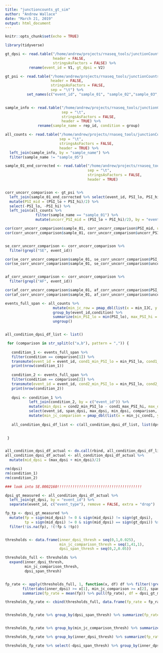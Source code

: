 ```yaml
---
title: "junctioncounts_gt_sim"
author: "Andrew Wallace"
date: "March 21, 2019"
output: html_document
---
```


```r
knitr::opts_chunk$set(echo = TRUE)
```

```r

library(tidyverse)

```


```r

gt_dpsi <- read.table("/home/andrew/projects/rnaseq_tools/junctionCounts/benchmarks/simulations/dpsi.tsv",
                      header = FALSE,
                      stringsAsFactors = FALSE) %>% 
           rename(event_id = V1, gt_dpsi = V2)

gt_psi <- read.table("/home/andrew/projects/rnaseq_tools/junctionCounts/benchmarks/simulations/psi.tsv",
                     header = FALSE,
                     stringsAsFactors = FALSE,
                     sep = "\t") %>% 
          set_names(c("event_id", "sample_01", "sample_02","sample_03","sample_04","sample_05","sample_06"))
          

sample_info <- read.table("/home/andrew/projects/rnaseq_tools/junctionCounts/benchmarks/simulations/sim_rep_info.txt",
                          sep = "\t",
                          stringsAsFactors = FALSE,
                          header = TRUE) %>%
               rename(sample_name = rep_id, condition = group)

all_counts <- read.table("/home/andrew/projects/rnaseq_tools/junctionCounts/benchmarks/simulations/all_junctioncounts.tsv",
                         sep = "\t",
                         stringsAsFactors = FALSE,
                         header = TRUE) %>% 
  left_join(sample_info, by = "sample_name") %>%
  filter(sample_name != "sample_05")

sample_01_end_corrected <- read.table("/home/andrew/projects/rnaseq_tools/junctionCounts/benchmarks/simulations/sample_01_count_psi_outfile.tsv",
                                      sep = "\t",
                                      stringsAsFactors = FALSE,
                                      header = TRUE)


corr_uncorr_comparison <- gt_psi %>% 
  left_join(sample_01_end_corrected %>% select(event_id, PSI_lo, PSI_hi), by = "event_id") %>% 
  mutate(PSI_mid = (PSI_lo + PSI_hi)/2) %>% 
  select(-PSI_lo, -PSI_hi) %>% 
  left_join(all_counts %>% 
              filter(sample_name == "sample_01") %>% 
              mutate(uncorr_PSI_mid = (PSI_lo + PSI_hi)/2), by = "event_id")

cor(corr_uncorr_comparison$sample_01, corr_uncorr_comparison$PSI_mid, use = "complete.obs")
cor(corr_uncorr_comparison$sample_01, corr_uncorr_comparison$uncorr_PSI_mid, use = "complete.obs")


se_corr_uncorr_comparison <- corr_uncorr_comparison %>%
  filter(grepl("SE", event_id))

cor(se_corr_uncorr_comparison$sample_01, se_corr_uncorr_comparison$PSI_mid, use = "complete.obs")
cor(se_corr_uncorr_comparison$sample_01, se_corr_uncorr_comparison$uncorr_PSI_mid, use = "complete.obs")


af_corr_uncorr_comparison <- corr_uncorr_comparison %>%
  filter(grepl("AF", event_id))

cor(af_corr_uncorr_comparison$sample_01, af_corr_uncorr_comparison$PSI_mid, use = "complete.obs")
cor(af_corr_uncorr_comparison$sample_01, af_corr_uncorr_comparison$uncorr_PSI_mid, use = "complete.obs")

```


```r


events_full_span <- all_counts %>% 
                      mutate(min_jc_row = pmap_dbl(list(x = min_IJC, y = min_SJC), function(x,y) max(x,y))) %>%
                      group_by(event_id,condition) %>% 
                      summarize(min_PSI_lo = min(PSI_lo), max_PSI_hi = max(PSI_hi), min_jc_condition = min(min_jc_row)) %>% 
                      ungroup()


all_condition_dpsi_df_list <- list()

 for (comparison in str_split(c("a,b"), pattern = ",")) {
   
   condition_1 <- events_full_span %>% 
   filter(condition == comparison[1]) %>%
   transmute(event_id = event_id, cond1_min_PSI_lo = min_PSI_lo, cond1_max_PSI_hi = max_PSI_hi, min_jc_cond1 = min_jc_condition)
   print(nrow(condition_1))
   
   condition_2 <- events_full_span %>% 
   filter(condition == comparison[2]) %>%
   transmute(event_id = event_id, cond2_min_PSI_lo = min_PSI_lo, cond2_max_PSI_hi = max_PSI_hi, min_jc_cond2 = min_jc_condition)
   print(nrow(condition_2))
   
   dpsi <- condition_1 %>%
           left_join(condition_2, by = c("event_id")) %>%
           mutate(min_dpsi = cond2_min_PSI_lo - cond1_max_PSI_hi, max_dpsi = cond2_max_PSI_hi - cond1_min_PSI_lo, mid_dpsi = (min_dpsi + max_dpsi)/2, span_dpsi = max_dpsi - min_dpsi, comparison = paste0(comparison[1], "_", comparison[2])) %>% 
           select(event_id, span_dpsi, max_dpsi, min_dpsi, comparison, min_jc_cond1, min_jc_cond2) %>%
           mutate(min_jc_comparison = pmap_dbl(list(x = min_jc_cond1, y = min_jc_cond2), function(x,y) min(x,y)), inner_dpsi = pmap_dbl(list(x = min_dpsi, y = max_dpsi), function(x,y) ifelse(sign(x) == sign(y), sign(x)*min(abs(x), abs(y)), 0)))
   
   all_condition_dpsi_df_list <- c(all_condition_dpsi_df_list, list(dpsi))
   

 }


all_condition_dpsi_df_actual <- do.call(rbind, all_condition_dpsi_df_list)
all_condition_dpsi_df_actual <- all_condition_dpsi_df_actual %>%
  mutate(mid_dpsi = (max_dpsi + min_dpsi)/2)

rm(dpsi)
rm(condition_1)
rm(condition_2)


```




```r

### look into SE.0002160!!!!!!!!!!!!!!!!!!!!!!!!!!!!!!!!!!!!!!!

dpsi_gt_measured <- all_condition_dpsi_df_actual %>% 
  left_join(gt_dpsi, by = "event_id") %>%
  separate(event_id, c("event_type"), remove = FALSE, extra = "drop")

fp_tp <- dpsi_gt_measured %>%
  mutate(fp = sign(mid_dpsi) != 0 & sign(mid_dpsi) != sign(gt_dpsi),
         tp = sign(mid_dpsi) != 0 & sign(mid_dpsi) == sign(gt_dpsi)) %>%
  filter(!is.na(fp), !(!fp & !tp))


thresholds <- data.frame(inner_dpsi_thresh = seq(0,1,0.025), 
                         min_jc_comparison_thresh = seq(1,41,1), 
                         dpsi_span_thresh = seq(0,2,0.05))

thresholds_full <- thresholds %>% 
  expand(inner_dpsi_thresh, 
         min_jc_comparison_thresh,
         dpsi_span_thresh)


fp_rate <- apply(thresholds_full, 1, function(x, df) df %>% filter(!grepl("F|L|AB", event_id)) %>%
        filter(abs(inner_dpsi) >= x[1], min_jc_comparison >= x[2], span_dpsi <= x[3]) %>%
        summarize(fp_rate = mean(fp)) %>% pull(fp_rate), df = dpsi_gt_measured)

thresholds_fp_rate <- cbind(thresholds_full, data.frame(fp_rate = fp_rate))


thresholds_fp_rate %>% group_by(dpsi_span_thresh) %>% summarize(fp_rate_mean = mean(fp_rate, na.rm = TRUE)) %>% ggplot(aes(x = dpsi_span_thresh, y = fp_rate_mean)) + geom_point()


thresholds_fp_rate %>% group_by(min_jc_comparison_thresh) %>% summarize(fp_rate_mean = mean(fp_rate, na.rm = TRUE)) %>% ggplot(aes(x = min_jc_comparison_thresh, y = fp_rate_mean)) + geom_point()

thresholds_fp_rate %>% group_by(inner_dpsi_thresh) %>% summarize(fp_rate_mean = mean(fp_rate, na.rm = TRUE)) %>% ggplot(aes(x = inner_dpsi_thresh, y = fp_rate_mean)) + geom_point()

thresholds_fp_rate %>% select(-dpsi_span_thresh) %>% group_by(inner_dpsi_thresh, min_jc_comparison_thresh) %>% summarize(mean_fp_rate = mean(fp_rate, na.rm = TRUE)) %>% ungroup() %>% ggplot(aes(x = min_jc_comparison_thresh, y = inner_dpsi_thresh, fill = mean_fp_rate, col = mean_fp_rate <= 0.05)) + geom_tile() + scale_fill_viridis_c()
```






